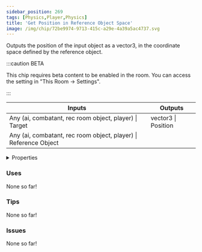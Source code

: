 ```yaml
---
sidebar_position: 269
tags: [Physics,Player,Physics]
title: 'Get Position in Reference Object Space'
image: /img/chip/72be9974-9713-415c-a29e-4a39a5ac4737.svg
---
```


Outputs the position of the input object as a vector3, in the coordinate space defined by the reference object.

:::caution BETA

This chip requires beta content to be enabled in the room. You can access the setting in "This Room -> Settings".

:::

<IChip uuid="72be9974-9713-415c-a29e-4a39a5ac4737"/>

<table><thead><tr><th>Inputs</th><th>Outputs</th></tr></thead><tbody><tr><td>Any (ai, combatant, rec room object, player) | Target</td><td>vector3 | Position</td></tr><tr><td>Any (ai, combatant, rec room object, player) | Reference Object</td><td /></tr></tbody></table>

<details>
  <summary>Properties</summary>
  <div>
    <div>
    <table>
      <tbody>
        <tr>
          <td>Is beta required?</td>
          <td>Yes</td>
        </tr>
        <tr>
          <td>Is chip a trolling risk?</td>
          <td>No</td>
        </tr>
        <tr>
          <td>Is chip a role assignment risk?</td>
          <td>No</td>
        </tr>
        <tr>
          <td>Chip UUID</td>
          <td>72be9974-9713-415c-a29e-4a39a5ac4737</td>
        </tr>
        <tr>
          <td>Room availability</td>
          <td>Available everywhere</td>
        </tr>
      </tbody>
    </table>
    </div>
  </div>
</details>

### Uses

None so far!

### Tips

None so far!

### Issues

None so far!